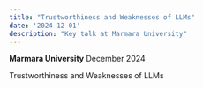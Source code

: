 ```yaml
---
title: "Trustworthiness and Weaknesses of LLMs"
date: '2024-12-01'
description: "Key talk at Marmara University"
---
```


**Marmara University**
December 2024

Trustworthiness and Weaknesses of LLMs
